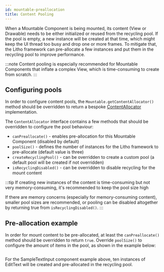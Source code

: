 ```yaml
---
id: mountable-preallocation
title: Content Pooling
---
```


When a Mountable Component is being mounted, its content (View or Drawable) needs to be either initialized or reused from the recycling pool. If the pool is empty, a new instance will be created at that time, which might keep the UI thread too busy and drop one or more frames. To mitigate that, the Litho framework can pre-allocate a few instances and put them in the recycling pool to improve performance.

:::note
Content pooling is especially recommended for Mountable Components that inflate a complex View, which is time-consuming to create from scratch.
:::

## Configuring pools

In order to configure content pools, the `Mountable.getContentAllocator()` method should be overridden to return a bespoke [ContentAllocator](introduction-to-rendercore.mdx/#contentallocator) implementation.

The `ContentAllocator` interface contains a few methods that should be overridden to configure the pool behaviour:

* `canPreallocate()` - enables pre-allocation for this Mountable Component (disabled by default)
* `poolSize()` - defines the number of instances for the Litho framework to pre-allocate (default value is three)
* `createRecyclingPool()` - can be overridden to create a custom pool (a default pool will be created if not overridden)
* `isRecyclingDisabled()` - can be overridden to disable recycling for the mount content

:::tip
If creating new instances of the content is time-consuming but not very memory-consuming, it's recommended to keep the pool size high

If there are memory concerns (especially for memory-consuming content), smaller pool sizes are recommended, or pooling can be disabled altogether by returning true from `isRecyclingDisabled()`.
:::

## Pre-allocation example

In order for mount content to be pre-allocated, at least the `canPreallocate()` method should be overridden to return `true`. Override `poolSize()` to configure the amount of items in the pool, as shown in the example below:

```kotlin file=sample/src/main/java/com/facebook/samples/litho/kotlin/mountables/SampleTextInput.kt start=start_preallocation_example end=end_preallocation_example
```

For the SampleTextInput component example above, ten instances of EditText will be created and pre-allocated in the recycling pool.
